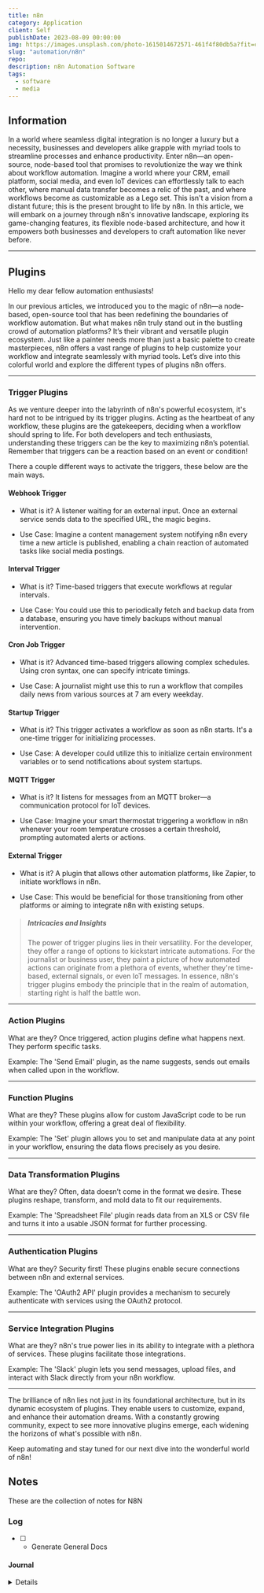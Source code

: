 ```yaml
---
title: n8n
category: Application
client: Self
publishDate: 2023-08-09 00:00:00
img: https://images.unsplash.com/photo-1615014672571-461f4f80db5a?fit=crop&w=1400&h=700&q=75
slug: "automation/n8n"
repo:
description: n8n Automation Software
tags:
  - software
  - media
---
```



<MDXLayer title={frontmatter.title} description={frontmatter.description}>

<Widget img={frontmatter.img} skeleton={false}>

<MDXJS>

## Information

In a world where seamless digital integration is no longer a luxury but a necessity, businesses and developers alike grapple with myriad tools to streamline processes and enhance productivity.
Enter n8n—an open-source, node-based tool that promises to revolutionize the way we think about workflow automation.
Imagine a world where your CRM, email platform, social media, and even IoT devices can effortlessly talk to each other, where manual data transfer becomes a relic of the past, and where workflows become as customizable as a Lego set.
This isn't a vision from a distant future; this is the present brought to life by n8n. 
In this article, we will embark on a journey through n8n's innovative landscape, exploring its game-changing features, its flexible node-based architecture, and how it empowers both businesses and developers to craft automation like never before.

---

</MDXJS>


<MDXJS>

## Plugins

Hello my dear fellow automation enthusiasts!

In our previous articles, we introduced you to the magic of n8n—a node-based, open-source tool that has been redefining the boundaries of workflow automation.
But what makes n8n truly stand out in the bustling crowd of automation platforms? 
It’s their vibrant and versatile plugin ecosystem.
Just like a painter needs more than just a basic palette to create masterpieces, n8n offers a vast range of plugins to help customize your workflow and integrate seamlessly with myriad tools. 
Let’s dive into this colorful world and explore the different types of plugins n8n offers.

---

### Trigger Plugins

As we venture deeper into the labyrinth of n8n's powerful ecosystem, it's hard not to be intrigued by its trigger plugins. 
Acting as the heartbeat of any workflow, these plugins are the gatekeepers, deciding when a workflow should spring to life. 
For both developers and tech enthusiasts, understanding these triggers can be the key to maximizing n8n’s potential.
Remember that triggers can be a reaction based on an event or condition!

There a couple different ways to activate the triggers, these below are the main ways.

#### Webhook Trigger

- What is it? A listener waiting for an external input. Once an external service sends data to the specified URL, the magic begins.

- Use Case: Imagine a content management system notifying n8n every time a new article is published, enabling a chain reaction of automated tasks like social media postings.

#### Interval Trigger

- What is it? Time-based triggers that execute workflows at regular intervals.

- Use Case: You could use this to periodically fetch and backup data from a database, ensuring you have timely backups without manual intervention.

#### Cron Job Trigger

- What is it? Advanced time-based triggers allowing complex schedules. Using cron syntax, one can specify intricate timings.

- Use Case: A journalist might use this to run a workflow that compiles daily news from various sources at 7 am every weekday.

#### Startup Trigger

- What is it? This trigger activates a workflow as soon as n8n starts. It's a one-time trigger for initializing processes.

- Use Case: A developer could utilize this to initialize certain environment variables or to send notifications about system startups.

#### MQTT Trigger

- What is it? It listens for messages from an MQTT broker—a communication protocol for IoT devices.

- Use Case: Imagine your smart thermostat triggering a workflow in n8n whenever your room temperature crosses a certain threshold, prompting automated alerts or actions.

#### External Trigger

- What is it? A plugin that allows other automation platforms, like Zapier, to initiate workflows in n8n.

- Use Case: This would be beneficial for those transitioning from other platforms or aiming to integrate n8n with existing setups.

> ##### Intricacies and Insights
> The power of trigger plugins lies in their versatility. 
> For the developer, they offer a range of options to kickstart intricate automations. 
> For the journalist or business user, they paint a picture of how automated actions can originate from a plethora of events, whether they're time-based, external signals, or even IoT messages.
> In essence, n8n's trigger plugins embody the principle that in the realm of automation, starting right is half the battle won.


---

### Action Plugins

What are they? Once triggered, action plugins define what happens next. They perform specific tasks.

Example: The 'Send Email' plugin, as the name suggests, sends out emails when called upon in the workflow.

---

### Function Plugins

What are they? These plugins allow for custom JavaScript code to be run within your workflow, offering a great deal of flexibility.

Example: The 'Set' plugin allows you to set and manipulate data at any point in your workflow, ensuring the data flows precisely as you desire.

---

### Data Transformation Plugins

What are they? Often, data doesn’t come in the format we desire. These plugins reshape, transform, and mold data to fit our requirements.

Example: The 'Spreadsheet File' plugin reads data from an XLS or CSV file and turns it into a usable JSON format for further processing.

---

### Authentication Plugins

What are they? Security first! These plugins enable secure connections between n8n and external services.

Example: The 'OAuth2 API' plugin provides a mechanism to securely authenticate with services using the OAuth2 protocol.

---

### Service Integration Plugins

What are they? n8n's true power lies in its ability to integrate with a plethora of services. These plugins facilitate those integrations.

Example: The 'Slack' plugin lets you send messages, upload files, and interact with Slack directly from your n8n workflow.

---

The brilliance of n8n lies not just in its foundational architecture, but in its dynamic ecosystem of plugins. 
They enable users to customize, expand, and enhance their automation dreams. 
With a constantly growing community, expect to see more innovative plugins emerge, each widening the horizons of what's possible with n8n.

Keep automating and stay tuned for our next dive into the wonderful world of n8n!


</MDXJS>


<MDXJS>

## Notes

These are the collection of notes for N8N

### Log

- [ ] - Generate General Docs

#### Journal

<Details data="2023-08-09">

- General Documentation for N8N 

</Details>
</MDXJS>
</Widget>
</MDXLayer>